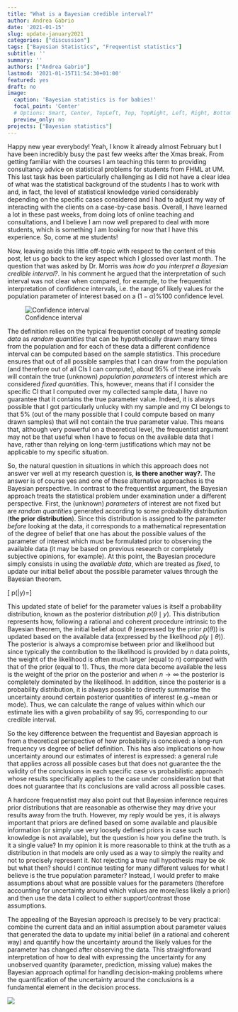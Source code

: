 ```yaml
---
title: "What is a Bayesian credible interval?"
author: Andrea Gabrio
date: '2021-01-15'
slug: update-january2021
categories: ["discussion"]
tags: ["Bayesian Statistics", "Frequentist statistics"]
subtitle: ''
summary: ''
authors: ["Andrea Gabrio"]
lastmod: '2021-01-15T11:54:30+01:00'
featured: yes
draft: no
image:
  caption: 'Bayesian statistics is for babies!'
  focal_point: 'Center'
  # Options: Smart, Center, TopLeft, Top, TopRight, Left, Right, BottomLeft, Bottom, BottomRight
  preview_only: no
projects: ["Bayesian statistics"]
---
```


Happy new year everybody! Yeah, I know it already almost February but I have been incredibly busy the past few weeks after the Xmas break. From getting familiar with the courses I am teaching this term to providing consultancy advice on statistical problems for students from FHML at UM. This last task has been particularly challenging as I did not have a clear idea of what was the statistical background of the students I has to work with and, in fact, the level of statistical knowledge varied considerably depending on the specific cases considered and I had to adjust my way of interacting with the clients on a case-by-case basis. Overall, I have learned a lot in these past weeks, from doing lots of online teaching and consultations, and I believe I am now well prepared to deal with more students, which is something I am looking for now that I have this experience. So, come at me students!

Now, leaving aside this little off-topic with respect to the content of this post, let us go back to the key aspect which I glossed over last month. The question that was asked by Dr. Morris was *how do you interpret a Bayesian credible interval?*. In his comment he argued that the interpretation of such interval was not clear when compared, for example, to the frequentist interpretation of confidence intervals, i.e. the range of likely values for the population parameter of interest based on a $(1-\alpha)\%100$ confidence level. 

![Confidence interval](/media/CIs_example.jpg)

The definition relies on the typical frequentist concept of treating *sample data* as *random quantities* that can be hypothetically drawn many times from the population and for each of these data a different confidence interval can be computed based on the sample statistics. This procedure ensures that out of all possible samples that I can draw from the population (and therefore out of all CIs I can compute), about 95\% of these intervals will contain the true (unknown) *population parameters* of interest which are considered *fixed quantities*. This, however, means that if I consider the specific CI that I computed over my collected sample data, I have no guarantee that it contains the true parameter value. Indeed, it is always possible that I got particularly unlucky with my sample and my CI belongs to that 5\% (out of the many possible that I could compute based on many drawn samples) that will not contain the true parameter value. This means that, although very powerful on a theoretical level, the frequentist argument may not be that useful when I have to focus on the available data that I have, rather than relying on long-term justifications which may not be applicable to my specific situation.

So, the natural question in situations in which this approach does not answer ver well at my research question is, **is there another way?**. The answer is of course yes and one of these alternative approaches is the Bayesian perspective. In contrast to the frequentist argument, the Bayesian approach treats the statistical problem under examination under a different perspective. First, the (unknown) *parameters* of interest are not fixed but are *random quantities* generated according to some probability distribution (**the prior distribution**). Since this distribution is assigned to the parameter *before* looking at the data, it corresponds to a mathematical representation of the degree of belief that one has about the possible values of the parameter of interest which must be formulated prior to observing the available data (it may be based on previous research or completely subjective opinions, for example). At this point, the Bayesian procedure simply consists in using the *available data*, which are treated as *fixed*, to update our initial belief about the possible parameter values through the Bayesian theorem.

\[ p(\theta|y)=\frac{p(y\mid \theta)p(\theta)}{\int p(y|\theta)p(\theta)d\theta}\]

This updated state of belief for the parameter values is itself a probability distribution, known as the posterior distribution $p(\theta \mid y)$. This distribution represents how, following a rational and coherent procedure intrinsic to the Bayesian theorem, the initial belief about $\theta$ (expressed by the prior $p(\theta)$) is updated based on the available data (expressed by the likelihood $p(y\mid \theta)$). The posterior is always a compromise between prior and likelihood but since typically the contribution to the likelihood is provided by $n$ data points, the weight of the likelihood is often much larger (equal to $n$) compared with that of the prior (equal to $1$). Thus, the more data become available the less is the weight of the prior on the posterior and when $n \rightarrow \infty$ the posterior is completely dominated by the likelihood. In addition, since the posterior is a probability distribution, it is always possible to directly summarise the uncertainty around certain posterior quantities of interest (e.g.~mean or mode). Thus, we can calculate the range of values within which our estimate lies with a given probability of say $95%$, corresponding to our credible interval.

So the key difference between the frequentist and Bayesian approach is from a theoretical perspective of how probability is conceived: a long-run frequency vs degree of belief definition. This has also implications on how uncertainty around our estimates of interest is expressed: a general rule that applies across all possible cases but that does not guarantee the the validity of the conclusions in each specific case vs probabilistic approach whose results specifically applies to the case under consideration but that does not guarantee that its conclusions are valid across all possible cases.

A hardcore frequenstist may also point out that Bayesian inference requires prior distributions that are reasonable as otherwise they may drive your results away from the truth. However, my reply would be yes, it is always important that priors are defined based on some available and plausible information (or simply use very loosely defined priors in case such knowledge is not available), but the question is how you define the truth. Is it a single value? In my opinion it is more reasonable to think at the truth as a distribution in that models are only used as a way to simply the reality and not to precisely represent it. Not rejecting a true null hypothesis may be ok but what then? should I continue testing for many different values for what I believe is the true population parameter? Instead, I would prefer to make assumptions about what are possible values for the parameters (therefore accounting for uncertainty around which values are more/less likely a priori) and then use the data I collect to either support/contrast those assumptions. 

The appealing of the Bayesian approach is precisely to be very practical: combine the current data and an initial assumption about parameter values that generated the data to update my initial belief (in a rational and coherent way) and quantify how the uncertainty around the likely values for the parameter has changed after observing the data. This straightforward interpretation of how to deal with expressing the uncertainty for any unobserved quantity (parameter, prediction, missing value) makes the Bayesian approach optimal for handling decision-making problems where the quantification of the uncertainty around the conclusions is a fundamental element in the decision process.

![](https://media.giphy.com/media/Y3f0NgsEYR67OqRPdn/giphy.gif)



